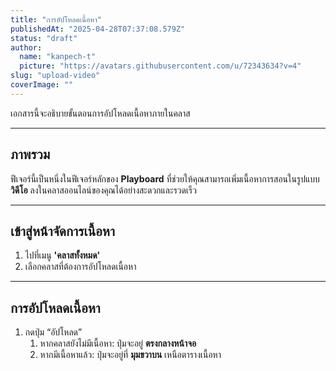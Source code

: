 ```yaml
---
title: "การอัปโหลดเนื้อหา"
publishedAt: "2025-04-28T07:37:08.579Z"
status: "draft"
author:
  name: "kanpech-t"
  picture: "https://avatars.githubusercontent.com/u/72343634?v=4"
slug: "upload-video"
coverImage: ""
---
```


เอกสารนี้จะอธิบายขั้นตอนการอัปโหลดเนื้อหาภายในคลาส

---

## ภาพรวม

ฟีเจอร์นี้เป็นหนึ่งในฟีเจอร์หลักของ **Playboard** ที่ช่วยให้คุณสามารถเพิ่มเนื้อหาการสอนในรูปแบบ **วิดีโอ** ลงในคลาสออนไลน์ของคุณได้อย่างสะดวกและรวดเร็ว

---

## **เข้าสู่หน้าจัดการเนื้อหา**

1. ไปที่เมนู **'คลาสทั้งหมด'**
2. เลือกคลาสที่ต้องการอัปโหลดเนื้อหา

---

## การอัปโหลดเนื้อหา

1. กดปุ่ม “อัปโหลด”
   1. หากคลาสยังไม่มีเนื้อหา: ปุ่มจะอยู่ **ตรงกลางหน้าจอ**
   2. หากมีเนื้อหาแล้ว: ปุ่มจะอยู่ที่ **มุมขวาบน** เหนือตารางเนื้อหา